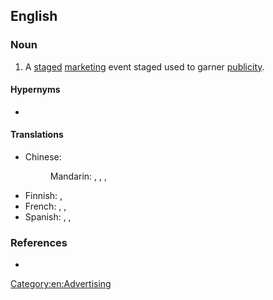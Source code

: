 {{also|publicity-stunt}}

==English==

===Noun===
{{en-noun}}

# A [[staged]] [[marketing]] event staged used to garner [[publicity]].

====Hypernyms====
* {{l|en|stunt}}

====Translations====
{{trans-top|staged marketing event}}
* Chinese:
*: Mandarin: {{t|cmn|[[宣傳]][[性]][[噱頭]]|sc=Hani}}, {{t|cmn|[[宣传]][[性]][[噱头]]|tr=xuānchuánxìng xuétóu|sc=Hani}}, {{t|cmn|[[公開]][[作秀]]|sc=Hani}}, {{t|cmn|[[公开]][[作秀]]|tr=gōngkāi zuòxiù|sc=Hani}}
{{trans-mid}}
* Finnish: {{t|fi|julkisuustemppu}}, {{t|fi|julkisuustempaus}}
* French: {{t|fr|coup publicitaire|m}}, {{t|fr|coup de com'|m}}, {{t|fr|coup de communication|m}}
* Spanish: {{t|es|golpe publicitario|m}}, {{t|es|ardid publicitario|m}}, {{t|es|truco publicitario|m}}
{{trans-bottom}}

===References===
* {{pedia}}

[[Category:en:Advertising]]